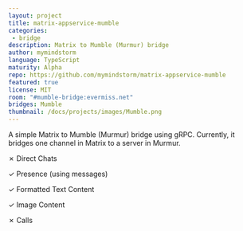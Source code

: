 ```yaml
---
layout: project
title: matrix-appservice-mumble
categories: 
 - bridge
description: Matrix to Mumble (Murmur) bridge
author: mymindstorm
language: TypeScript
maturity: Alpha
repo: https://github.com/mymindstorm/matrix-appservice-mumble
featured: true
license: MIT
room: "#mumble-bridge:evermiss.net"
bridges: Mumble
thumbnail: /docs/projects/images/Mumble.png
---
```


A simple Matrix to Mumble (Murmur) bridge using gRPC. Currently, it bridges one channel in Matrix to a server in Murmur.

&#10007; Direct Chats

&#10003; Presence (using messages)

&#10003; Formatted Text Content

&#10003; Image Content

&#10007; Calls